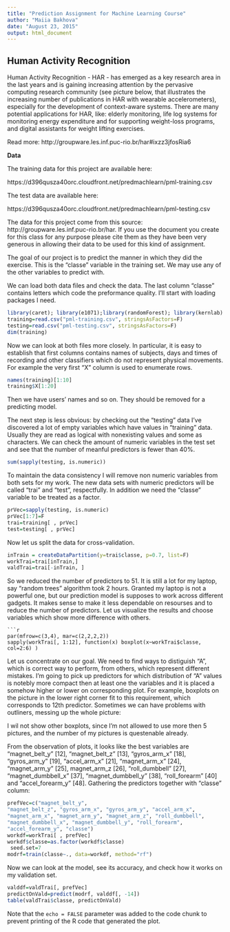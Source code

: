 ```yaml
---
title: "Prediction Assignment for Machine Learning Course"
author: "Maiia Bakhova"
date: "August 23, 2015"
output: html_document
---
```


## Human Activity Recognition

Human Activity Recognition - HAR - has emerged as a key research area in the last years and is gaining increasing attention by the pervasive computing research community (see picture below, that illustrates the increasing number of publications in HAR with wearable accelerometers), especially for the development of context-aware systems. There are many potential applications for HAR, like: elderly monitoring, life log systems for monitoring energy expenditure and for supporting weight-loss programs, and digital assistants for weight lifting exercises.

Read more: http://groupware.les.inf.puc-rio.br/har#ixzz3jfosRia6

**Data**


The training data for this project are available here: 

https://d396qusza40orc.cloudfront.net/predmachlearn/pml-training.csv

The test data are available here: 

https://d396qusza40orc.cloudfront.net/predmachlearn/pml-testing.csv

The data for this project come from this source: http://groupware.les.inf.puc-rio.br/har. If you use the document you create for this class for any purpose please cite them as they have been very generous in allowing their data to be used for this kind of assignment. 

The goal of our project is to predict the manner in which they did the exercise. This is the "classe" variable in the training set. We may use any of the other variables to predict with. 

We can load both data files and check the data. The last column "classe" contains letters which code the preformance quality. I'll start with loading packages I need.

```r
library(caret); library(e1071);library(randomForest); library(kernlab)
training=read.csv("pml-training.csv", stringsAsFactors=F)
testing=read.csv("pml-testing.csv", stringsAsFactors=F)
dim(training)
```
Now we can look at both files more closely. In particular, it is easy to establish that first columns contains names of subjects, days and times of recording and other classifiers which do not represent physical movements. For example the very first "X" column is used to enumerate rows.

```r
names(training)[1:10]
training$X[1:20]
```
Then we have users' names and so on. They should be removed for a predicting model. 

The next step is less obvious: by checking out the "testing" data I've discovered a lot of empty variables which have values in "training" data. Usually they are read as logical with nonexisting values and some as characters.
We can check the amount of numeric variables in the test set and see that the number of meanful predictors is fewer than 40%.
```r
sum(sapply(testing, is.numeric))

```
To maintain the data consistency I will remove non numeric variables from both sets for my work. The new data sets with numeric predictors will be called "trai" and "test", respectfully. In addition we need the "classe" variable to be treated as a factor.
```r
prVec=sapply(testing, is.numeric)
prVec[1:7]=F
trai=training[ , prVec]
test=testing[ , prVec]
```
Now let us split the data for cross-validation.
```r
inTrain = createDataPartition(y=trai$classe, p=0.7, list=F)
workTrai=trai[inTrain,]
valdTrai=trai[-inTrain, ]
```
So we reduced the number of predictors to 51. It is still a lot for my laptop, say "random trees" algorithm took 2 hours. Granted my laptop is not a powerful one, but our prediction model is supposes to work across different gadgets. It makes sense to make it less dependable on resourses and to reduce the number of predictors.
Let us visualize the results and choose variables which show more difference with others.
```
```r
par(mfrow=c(3,4), mar=c(2,2,2,2))
sapply(workTrai[, 1:12], function(x) boxplot(x~workTrai$classe, col=2:6) )
```
Let us concentrate on our goal. We need to find ways to distiguish "A", which is correct way to perform, from others, which represent different mistakes. I'm going to pick up predictors for which distribution of  "A" values is notebly more compact then at least one the variables and it is placed a somehow higher or lower on corresponding plot. For example, boxplots on the picture in the lower right corner fit to this requirement, which corresponds to 12th predictor.
Sometimes we can have problems with outliners, messing up the whole picture:

I wil not show other boxplots, since I'm not allowed to use more then 5 pictures, and the number of my pictures is questenable already. 

From the observation of plots, 
it looks like the best variables are "magnet_belt_y" [12], 
"magnet_belt_z" [13], "gyros_arm_x" [18], "gyros_arm_y" [19], "accel_arm_x" [21], 
"magnet_arm_x" [24], "magnet_arm_y" [25], magnet_arm_z [26], "roll_dumbbell" [27], 
"magnet_dumbbell_x" [37], "magnet_dumbbell_y" [38], "roll_forearm" [40] and
"accel_forearm_y" [48]. 
Gathering the predictors together with "classe" column:
```r
prefVec=c("magnet_belt_y", 
"magnet_belt_z", "gyros_arm_x", "gyros_arm_y", "accel_arm_x", 
"magnet_arm_x", "magnet_arm_y", "magnet_arm_z", "roll_dumbbell", 
"magnet_dumbbell_x", "magnet_dumbbell_y", "roll_forearm",
"accel_forearm_y", "classe")
workdf=workTrai[ , prefVec]
workdf$classe=as.factor(workdf$classe)
 seed.set=7
modrf=train(classe~., data=workdf, method="rf")
```
Now we can look at the model, see its accuracy, and check how it works on my validation set.
```r
valddf=valdTrai[, prefVec]
predictOnVald=predict(modrf, valddf[, -14])
table(valdTrai$classe, predictOnVald)
```

Note that the `echo = FALSE` parameter was added to the code chunk to prevent printing of the R code that generated the plot.
